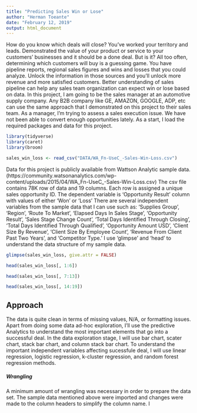 ```yaml
---
title: "Predicting Sales Win or Lose"
author: "Herman Toeante"
date: "February 12, 2019"
output: html_document
---
```



How do you know which deals will close? You’ve worked your territory and leads. Demonstrated the value of your product or service to your customers’ businesses and it should be a done deal. But is it? All too often, determining which customers will buy is a guessing game. You have pipeline reports, regional sales figures and wins and losses that you could analyze. Unlock the information in those sources and you’ll unlock more revenue and more satisfied customers. Better understanding of sales pipeline can help any sales team organization can expect win or lose based on data. In this project, I am going to be the sales manager at an automotive supply company. Any B2B company like GE, AMAZON, GOOGLE, ADP, etc can use the same approach that I demonstrated on this project to their sales team. As a manager, I'm trying to assess a sales execution issue.  We have not been able to convert enough opportunities lately.  As a start, I load the required packages and data for this project.

```r

library(tidyverse)
library(caret)
library(broom)

sales_win_loss <- read_csv("DATA/WA_Fn-UseC_-Sales-Win-Loss.csv")

```

Data for this project is publicly available from Wattson Analytic sample data. 
(https://community.watsonanalytics.com/wp-content/uploads/2015/04/WA_Fn-UseC_-Sales-Win-Loss.csv) 
The csv file contains 78K row of data and 19 columns.  Each row is assigned a unique sales opportunity ID.  The dependent variable is 'Opportunity Result' column with values of either 'Won' or 'Loss'  There are several independent variables from the sample data that I can use such as: 'Supplies Group', 'Region',	'Route To Market',	'Elapsed Days In Sales Stage',	'Opportunity Result', 'Sales Stage Change Count',	'Total Days Identified Through Closing',	'Total Days Identified Through Qualified',	'Opportunity Amount USD',	'Client Size By Revenue',	'Client Size By Employee Count',	'Revenue From Client Past Two Years',	and 'Competitor Type.' I use 'glimpse' and 'head' to understand the data structure of my sample data.

```r

glimpse(sales_win_loss, give.attr = FALSE)

head(sales_win_loss[, 1:6])

head(sales_win_loss[, 7:13])

head(sales_win_loss[, 14:19])

```


## Approach

The data is quite clean in terms of missing values, N/A, or formatting issues. Apart from doing some data ad-hoc exploration, I’ll use the predictive Analytics to understand the most important elements that go into a successful deal.  In the data exploration stage, I will use bar chart, scater chart, stack bar chart, and column stack bar chart.  To understand the important independent variables affecting sucessfule deal, I will use linear regression, logistic regression, k-cluster regression, and random forest regression methods.

##### Wrangling
A minimum amount of wrangling was necessary in order to prepare the data set.  The sample data mentioned above were imported and changes were made to the column headers to simplify the column name. I   
